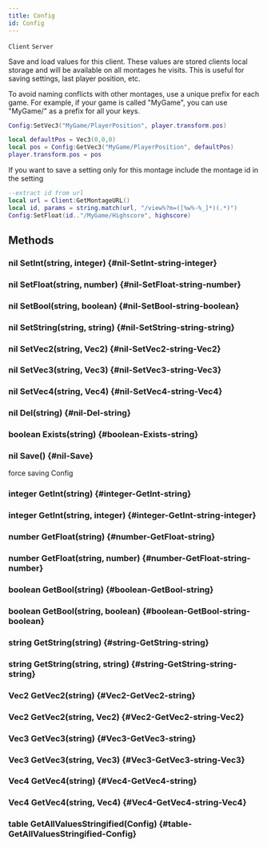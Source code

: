 ```yaml
---
title: Config
id: Config
---
```

`Client`
`Server`

Save and load values for this client. 
These values are stored clients local storage and will be available on all montages he visits.
This is useful for saving settings, last player position, etc.

To avoid naming conflicts with other montages, use a unique prefix for each game. For example, if your game is called "MyGame", you can use "MyGame/" as a prefix for all your keys.

```lua title="Save position"
Config:SetVec3("MyGame/PlayerPosition", player.transform.pos)
```

```lua title="Load saved position"
local defaultPos = Vec3(0,0,0)
local pos = Config:GetVec3("MyGame/PlayerPosition", defaultPos)
player.transform.pos = pos
```

If you want to save a setting only for this montage include the montage id in the setting
```lua
--extract id from url
local url = Client:GetMontageURL()
local id, params = string.match(url, "/view%?m=([%w%-%_]*)(.*)")
Config:SetFloat(id.."/MyGame/Highscore", highscore)
```

## Methods

### nil SetInt(string, integer) {#nil-SetInt-string-integer}

### nil SetFloat(string, number) {#nil-SetFloat-string-number}

### nil SetBool(string, boolean) {#nil-SetBool-string-boolean}

### nil SetString(string, string) {#nil-SetString-string-string}

### nil SetVec2(string, Vec2) {#nil-SetVec2-string-Vec2}

### nil SetVec3(string, Vec3) {#nil-SetVec3-string-Vec3}

### nil SetVec4(string, Vec4) {#nil-SetVec4-string-Vec4}

### nil Del(string) {#nil-Del-string}

### boolean Exists(string) {#boolean-Exists-string}

### nil Save() {#nil-Save}
force saving Config

### integer GetInt(string) {#integer-GetInt-string}

### integer GetInt(string, integer) {#integer-GetInt-string-integer}

### number GetFloat(string) {#number-GetFloat-string}

### number GetFloat(string, number) {#number-GetFloat-string-number}

### boolean GetBool(string) {#boolean-GetBool-string}

### boolean GetBool(string, boolean) {#boolean-GetBool-string-boolean}

### string GetString(string) {#string-GetString-string}

### string GetString(string, string) {#string-GetString-string-string}

### Vec2 GetVec2(string) {#Vec2-GetVec2-string}

### Vec2 GetVec2(string, Vec2) {#Vec2-GetVec2-string-Vec2}

### Vec3 GetVec3(string) {#Vec3-GetVec3-string}

### Vec3 GetVec3(string, Vec3) {#Vec3-GetVec3-string-Vec3}

### Vec4 GetVec4(string) {#Vec4-GetVec4-string}

### Vec4 GetVec4(string, Vec4) {#Vec4-GetVec4-string-Vec4}

### table GetAllValuesStringified(Config) {#table-GetAllValuesStringified-Config}

